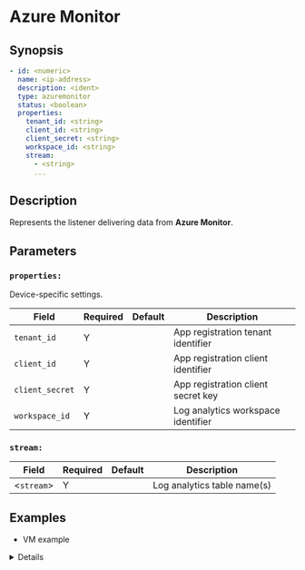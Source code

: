 
# Azure Monitor

## Synopsis

```yaml
- id: <numeric>
  name: <ip-address>
  description: <ident>
  type: azuremonitor
  status: <boolean>
  properties:
    tenant_id: <string>
    client_id: <string>
    client_secret: <string>
    workspace_id: <string>
    stream:
      - <string>
      ...
```

## Description

Represents the listener delivering data from **Azure Monitor**.

## Parameters

<BasicConfig />

### `properties:`

Device-specific settings.

|Field|Required|Default|Description|
|---|---|---|---|
|`tenant_id`|Y||App registration tenant identifier|
|`client_id`|Y||App registration client identifier|
|`client_secret`|Y||App registration client secret key|
|`workspace_id`|Y||Log analytics workspace identifier|

### `stream:`

|Field|Required|Default|Description|
|---|---|---|---|
|&lt;`stream`&gt;|Y||Log analytics table name(s)|

## Examples

* VM example

<Details summary="Click to see">
```yaml
devices:
  - id: 3343234532
    name: 127.0.0.1
    description: azuremonitor
    type: azuremonitor
    status: false
    properties:
      tenant_id: ""
      client_id: ""
      client_secret: ""
      workspace_id: ""
      stream:
        - "vmetric_CL"
```
</Details>
